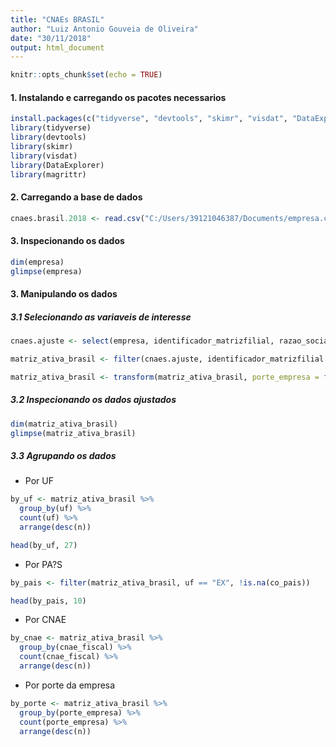 ```yaml
---
title: "CNAEs BRASIL"
author: "Luiz Antonio Gouveia de Oliveira"
date: "30/11/2018"
output: html_document
---
```


```r
knitr::opts_chunk$set(echo = TRUE)
```

#### __1. Instalando e carregando os pacotes necessarios__  

```r

install.packages(c("tidyverse", "devtools", "skimr", "visdat", "DataExplorer", "magrittr"))
library(tidyverse)
library(devtools)
library(skimr)
library(visdat)
library(DataExplorer)
library(magrittr)
```

#### __2. Carregando a base de dados__  
```r
cnaes.brasil.2018 <- read.csv("C:/Users/39121046387/Documents/empresa.csv", sep=";")

```

#### __3. Inspecionando os dados__ 

```r
dim(empresa)
glimpse(empresa)
```


#### __3. Manipulando os dados__ 

##### 3.1 Selecionando as variaveis de interesse  

```r
cnaes.ajuste <- select(empresa, identificador_matrizfilial, razao_socialnome_empresarial, nome_fantasia, co_pais, nm_pais, data_inicio_atividade, cnae_fiscal, cep, uf, codigo_municipio, municipio, porte_empresa, opcao_pelo_simples, situacao_cadastral)

matriz_ativa_brasil <- filter(cnaes.ajuste, identificador_matrizfilial == 1, situacao_cadastral == 2)

matriz_ativa_brasil <- transform(matriz_ativa_brasil, porte_empresa = factor(porte_empresa, label = c("Nao informado", "Microempresa", "Empresa de pequeno porte","Demais"), levels = c(0, 1, 3, 5)))

```

##### 3.2 Inspecionando os dados ajustados  

```r
dim(matriz_ativa_brasil)
glimpse(matriz_ativa_brasil)

```


##### 3.3 Agrupando os dados  

* Por UF

```r
by_uf <- matriz_ativa_brasil %>%
  group_by(uf) %>%
  count(uf) %>%
  arrange(desc(n))

head(by_uf, 27)

```

* Por PA?S  

```r

by_pais <- filter(matriz_ativa_brasil, uf == "EX", !is.na(co_pais))

head(by_pais, 10)

```

* Por CNAE 

```r

by_cnae <- matriz_ativa_brasil %>%
  group_by(cnae_fiscal) %>%
  count(cnae_fiscal) %>%
  arrange(desc(n))

```



* Por porte da empresa 

```r

by_porte <- matriz_ativa_brasil %>%
  group_by(porte_empresa) %>%
  count(porte_empresa) %>%
  arrange(desc(n))

```







